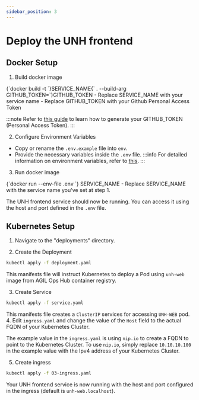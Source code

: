 ```yaml
---
sidebar_position: 3
---
```



# Deploy the UNH frontend

## Docker Setup

1. Build docker image
<CodeBlock language="bash">
{`docker build -t `}<span className="highlight">SERVICE_NAME</span>{` . --build-arg GITHUB_TOKEN=`}<span className="highlight">GITHUB_TOKEN</span>
</CodeBlock>
- Replace <span className="highlight">SERVICE_NAME</span> with your service name
- Replace <span className="highlight">GITHUB_TOKEN</span> with your Github Personal Access Token

   :::note
   Refer to [this guide](https://docs.github.com/en/authentication/keeping-your-account-and-data-secure/managing-your-personal-access-tokens) to learn how to generate your GITHUB_TOKEN (Personal Access Token).
   :::

2. Configure Environment Variables
- Copy or rename the `.env.example` file into `env`.
- Provide the necessary variables inside the `.env` file.
  :::info
  For detailed information on environment variables, refer to [this](./enviroment.md).
  :::

3. Run docker image
<CodeBlock language="bash">
{`docker run --env-file .env `} <span className="highlight">SERVICE_NAME</span>
</CodeBlock>
- Replace <span className="highlight">SERVICE_NAME</span> with the service name you've set at step 1.

The UNH frontend service should now be running. You can access it using the host and port defined in the `.env` file.

## Kubernetes Setup

1. Navigate to the "deployments" directory.

2. Create the Deployment

```bash
kubectl apply -f deployment.yaml
```

This manifests file will instruct Kubernetes to deploy a Pod using `unh-web` image from AGIL Ops Hub container registry.

3. Create Service

```bash
kubectl apply -f service.yaml
```

This manifests file creates a `ClusterIP` services for accessing `UNH-WEB` pod. 4. Edit `ingress.yaml` and change the value of the `Host` field to the actual FQDN of your Kubernetes Cluster.

The example value in the `ingress.yaml` is using `nip.io` to create a FQDN to point to the Kubernetes Cluster.
To use `nip.io`, simply replace `10.10.10.100` in the example value with the Ipv4 address of your Kubernetes Cluster.

5. Create ingress

```bash
kubectl apply -f 03-ingress.yaml
```

Your UNH frontend service is now running with the host and port configured in the ingress (default is `unh-web.localhost`).

